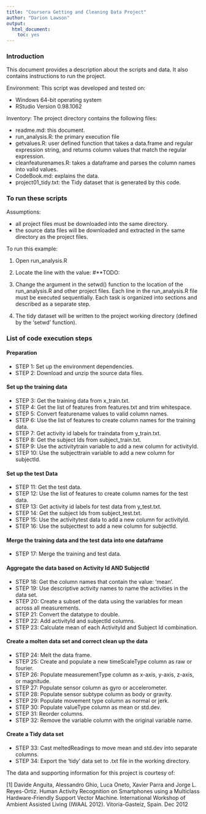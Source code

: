```yaml
---
title: "Coursera Getting and Cleaning Data Project"
author: "Darion Lawson"
output:
  html_document:
    toc: yes
---
```


### Introduction

This document provides a description about the scripts and data. It also contains instructions to run the project.

Environment: This script was developed and tested on:

* Windows 64-bit operating system
* RStudio Version 0.98.1062

Inventory: The project directory contains the following files:

* readme.md: this document.
* run_analysis.R: the primary execution file
* getvalues.R: user defined function that takes a data.frame and regular expression string, and returns column values that match the regular expression.
* cleanfeaturenames.R: takes a dataframe and parses the column names into valid values.
* CodeBook.md: explains the data.
* project01_tidy.txt: the Tidy dataset that is generated by this code. 

### To run these scripts

Assumptions: 

* all project files must be downloaded into the same directory. 
* the source data files will be downloaded and extracted in the same directory as the project files.

To run this example:

1. Open run_analysis.R

2. Locate the line with the value: #**TODO:

3. Change the argument in the setwd() function to the location of the run_analysis.R 
   and other project files. Each line in the run_analysis.R file must be executed sequentially. 
   Each task is organized into sections and described as a separate step.

4. The tidy dataset will be written to the project working directory (defined by the 'setwd' function).

### List of code execution steps

#### Preparation

* STEP 1: Set up the environment dependencies.
* STEP 2: Download and unzip the source data files.

#### Set up the training data

* STEP 3: Get the training data from x_train.txt.
* STEP 4: Get the list of features from features.txt and trim whitespace.
* STEP 5: Convert featurename values to valid column names.
* STEP 6: Use the list of features to create column names for the training data.
* STEP 7: Get activity id labels for traindata from y_train.txt.
* STEP 8: Get the subject Ids from subject_train.txt.
* STEP 9: Use the activitytrain variable to add a new column for activityId.
* STEP 10: Use the subjecttrain variable to add a new column for subjectId.

#### Set up the test Data

* STEP 11: Get the test data.
* STEP 12: Use the list of features to create column names for the test data.
* STEP 13: Get activity id labels for test data from y_test.txt.
* STEP 14: Get the subject Ids from subject_test.txt.
* STEP 15: Use the activitytest data to add a new column for activityId.
* STEP 16: Use the subjecttest to add a new column for subjectId.

#### Merge the training data and the test data into one dataframe

* STEP 17: Merge the training and test data.

#### Aggregate the data based on Activity Id AND SubjectId

* STEP 18: Get the column names that contain the value: 'mean'.
* STEP 19: Use descriptive activity names to name the activities in the data set.
* STEP 20: Create a subset of the data using the variables for mean across all measurements. 
* STEP 21: Convert the datatype to double.
* STEP 22: Add activityId and subjectId columns.
* STEP 23: Calculate mean of each ActivityId and Subject Id combination.

#### Create a molten data set and correct clean up the data 

* STEP 24: Melt the data frame.
* STEP 25: Create and populate a new timeScaleType column as raw or fourier.
* STEP 26: Populate measurementType column  as x-axis, y-axis, z-axis, or magnitude.
* STEP 27: Populate sensor column as gyro or accelerometer.
* STEP 28: Populate sensor subtype column as body or gravity.
* STEP 29: Populate movement type column as normal or jerk.
* STEP 30: Populate valueType column as mean or std.dev.
* STEP 31: Reorder columns.
* STEP 32: Remove the variable column with the original variable name.

#### Create a Tidy data set 

* STEP 33: Cast meltedReadings to move mean and std.dev into separate columns.
* STEP 34: Export the 'tidy' data set to .txt file in the working directory.

The data and supporting information for this project is courtesy of:

[1] Davide Anguita, Alessandro Ghio, Luca Oneto, Xavier Parra and Jorge L. Reyes-Ortiz. 
Human Activity Recognition on Smartphones using a Multiclass Hardware-Friendly Support Vector Machine. International Workshop of Ambient Assisted Living (IWAAL 2012). Vitoria-Gasteiz, Spain. Dec 2012
